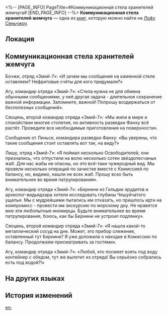 <%-- [PAGE_INFO]
PageTitle=#Коммуникационная стела хранителей жемчуга#
[END_PAGE_INFO] --%>
{{Дополнить}}
{{Книга Инфобокс
|id           = 229
|Название     = 
|Изображение  = Предмет Записи с Лофу Сяньчжоу.png
|Мир          = Лофу Сяньчжоу
|Томов        = 1
|Автор        = <!--нужно добавить-->
|Описание     = Хранители жемчуга призваны оберегать яйца видьядхара в древнем море. Именно они оставили после себя этот монолит.
|Том1         = {{tx}}
|Источник1    = {{tx|Отсутствует источник}}
|Персонажи    = 
|Фракции      = 
}}
'''Коммуникационная стела хранителей жемчуга''' — одна из [[Книги|книг]], которую можно найти на [[Лофу Сяньчжоу]].

==Локация==
{{Отметка карты|<!--название карты-->|<!--id отметки-->}}

==Коммуникационная стела хранителей жемчуга==
{{Размер|36|Данный монумент возведён на самом дне Лунных глубин. Хранители жемчуга пользуются стелой для передачи сообщений, когда находятся под водой. Использование посторонними людьми строго запрещено.}}

Бочжи, отряд «Змий-7»: «И зачем мы сообщения на каменной стеле оставляем? Нефритовые счёты для кого придумали?»

Агу, командир отряда «Змий-7»: «Стела нужна не для обмена обычными сообщениями, у неё другая задача - длительное сохранение важной информации. Запомните, важной! Попрошу воздержаться от бесполезных сообщений».

Сяоцянь, второй командир отряда «Змий-7»: «Мы жили в мире и спокойствии многие столетия, но активность разведки Фанху всё растёт. Проведите все необходимые приготовления на поверхности».

Сообщение от Линьси, командира разведки Фанху: «Вы уверены, что такие сообщения стоит оставлять вот так, на виду?»

Лишу, отряд «Змий-7»: «Я поймал несколько Освободителей, они признались, что отпустили на волю несколько сотен звёздопесчаных жаб. Для нас жабы не опасны, но это всё-таки чужеродный вид. Мы провели несколько операций по зачистке вместе с Комиссией по балансу, но, видимо, нашли не всех жаб. Прошу всех быть внимательнее во время патрулирования».

Агу, командир отряда «Змий-7»: «Бернини из Гильдии эрудитов и археолог-видьядхара хотели исследовать глубины Чешуйчатого ущелья. Мы с мудрейшими пытались им отказать, но пришлось идти на компромисс - провести им экскурсию по морскому дну. Не нравятся мне эти любопытные иномирцы. Будьте внимательнее во время патрулирования, боюсь, как бы Бернини не устроил подлянку».

Сяоцянь, второй командир отряда «Змий-7»: «Я нашла какой-то металлический сосуд на дне. Может, это прибор слежения, оставленный тут Бернини? Я уже доложила о находке в Комиссию по балансу. Продолжаем присматривать за гостями».

Агу, командир отряда «Змий-7»: «Любой, кто посмеет взять под воду контейнер с обедом, тут же вылетит из отряда! Вы серьёзно собрались есть под водой?!»

==На других языках==
{{На других языках
|en   = The Pearlkeeper's Communication Stele
|zhs  = 护珠人通信碑
|zht  = 護珠人通信碑
|ja   = 珠守り人の通信石碑
|ko   = 진주 지킴이 통신 비석
|es   = Monumento a la comunicación del guardián de las perlas
|fr   = Stèle de communication de Gardien des perles
|ru   = Коммуникационная стела хранителей жемчуга
|th   = จารึกสื่อสารของผู้พิทักษ์ไข่มุก
|vi   = Tấm Bia Liên Lạc Người Bảo Vệ Ngọc
|de   = Stele zur Kommunikation der Perlenwächter
|id   = Monumen Komunikasi Pelindung Mutiara
|pt   = Estela de Comunicação do Guarda-Pérolas
}}

==История изменений==
{{История изменений|3.5}}

[[en:]]
